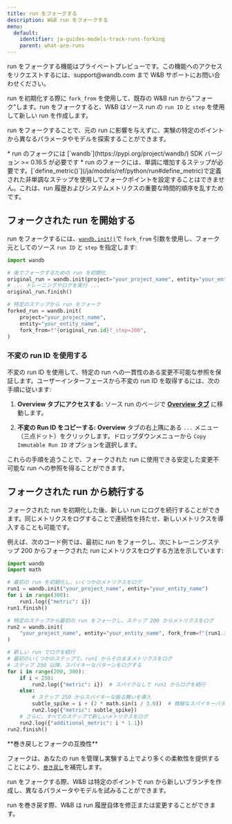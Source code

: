 ```yaml
---
title: run をフォークする
description: W&B run をフォークする
menu:
  default:
    identifier: ja-guides-models-track-runs-forking
    parent: what-are-runs
---
```


<Warning>
run をフォークする機能はプライベートプレビューです。この機能へのアクセスをリクエストするには、support@wandb.com まで W&B サポートにお問い合わせください。
</Warning>

run を初期化する際に `fork_from` を使用して、既存の W&B run から"フォーク"します。run をフォークすると、W&B はソース run の `run ID` と `step` を使用して新しい run を作成します。

run をフォークすることで、元の run に影響を与えずに、実験の特定のポイントから異なるパラメータやモデルを探索することができます。

<Note>
* run のフォークには [`wandb`](https://pypi.org/project/wandb/) SDK バージョン >= 0.16.5 が必要です
* run のフォークには、単調に増加するステップが必要です。[`define_metric()`](/ja/models/ref/python/run#define_metric)で定義された非単調なステップを使用してフォークポイントを設定することはできません。これは、run 履歴およびシステムメトリクスの重要な時間的順序を乱すためです。
</Note>

## フォークされた run を開始する

run をフォークするには、[`wandb.init()`](/ja/models/ref/python/init)で `fork_from` 引数を使用し、フォーク元としてのソース `run ID` と `step` を指定します:

```python
import wandb

# 後でフォークするための run を初期化
original_run = wandb.init(project="your_project_name", entity="your_entity_name")
# ... トレーニングやログを実行 ...
original_run.finish()

# 特定のステップから run をフォーク
forked_run = wandb.init(
    project="your_project_name",
    entity="your_entity_name",
    fork_from=f"{original_run.id}?_step=200",
)
```

### 不変の run ID を使用する

不変の run ID を使用して、特定の run への一貫性のある変更不可能な参照を保証します。ユーザーインターフェースから不変の run ID を取得するには、次の手順に従います:

1. **Overview タブにアクセスする:** ソース run のページで [**Overview タブ**](/ja/./#overview-tab) に移動します。

2. **不変の Run ID をコピーする:** **Overview** タブの右上隅にある `...` メニュー（三点ドット）をクリックします。ドロップダウンメニューから `Copy Immutable Run ID` オプションを選択します。

これらの手順を追うことで、フォークされた run に使用できる安定した変更不可能な run への参照を得ることができます。

## フォークされた run から続行する
フォークされた run を初期化した後、新しい run にログを続行することができます。同じメトリクスをログすることで連続性を持たせ、新しいメトリクスを導入することも可能です。

例えば、次のコード例では、最初に run をフォークし、次にトレーニングステップ 200 からフォークされた run にメトリクスをログする方法を示しています:

```python
import wandb
import math

# 最初の run を初期化し、いくつかのメトリクスをログ
run1 = wandb.init("your_project_name", entity="your_entity_name")
for i in range(300):
    run1.log({"metric": i})
run1.finish()

# 特定のステップから最初の run をフォークし、ステップ 200 からメトリクスをログ
run2 = wandb.init(
    "your_project_name", entity="your_entity_name", fork_from=f"{run1.id}?_step=200"
)

# 新しい run でログを続行
# 最初のいくつかのステップで、run1 からそのままメトリクスをログ
# ステップ 250 以降、スパイキーなパターンをログする
for i in range(200, 300):
    if i < 250:
        run2.log({"metric": i})  # スパイクなしで run1 からログを続行
    else:
        # ステップ 250 からスパイキーな振る舞いを導入
        subtle_spike = i + (2 * math.sin(i / 3.0))  # 微細なスパイキーパターンを適用
        run2.log({"metric": subtle_spike})
    # さらに、すべてのステップで新しいメトリクスをログ
    run2.log({"additional_metric": i * 1.1})
run2.finish()
```

<Note>
**巻き戻しとフォークの互換性**

フォークは、あなたの run を管理し実験する上でより多くの柔軟性を提供することにより、[`巻き戻し`](/ja/models/runs/rewind/)を補完します。

run をフォークする際、W&B は特定のポイントで run から新しいブランチを作成し、異なるパラメータやモデルを試みることができます。

run を巻き戻す際、W&B は run 履歴自体を修正または変更することができます。
</Note>